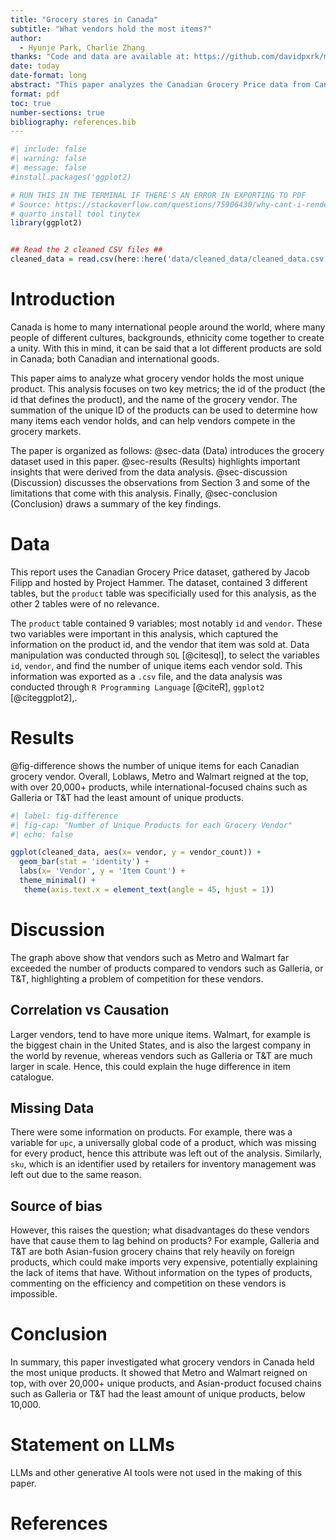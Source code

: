 ---
title: "Grocery stores in Canada"
subtitle: "What vendors hold the most items?"
author: 
  - Hyunje Park, Charlie Zhang
thanks: "Code and data are available at: https://github.com/davidpxrk/most-common-vendors"
date: today
date-format: long
abstract: "This paper analyzes the Canadian Grocery Price data from Canadian grocery vendors, which was gathered by Jacob Filipp and hosted publicly by Project Hammer. It uses information on items, and the name of vendors to determine how many vendors hold a unique grocery item. It was discovered that vendors such as Loblaws, Metro and Walmart held the most unique items at around 20,000 items, while international-focused vendors such as Galleria and T&T held the least amount of items below 10,000."
format: pdf
toc: true
number-sections: true
bibliography: references.bib
---

```{r}
#| include: false
#| warning: false
#| message: false
#install.packages('ggplot2)

# RUN THIS IN THE TERMINAL IF THERE'S AN ERROR IN EXPORTING TO PDF
# Source: https://stackoverflow.com/questions/75906430/why-cant-i-render-any-quarto-documents-into-pdfs
# quarto install tool tinytex
library(ggplot2)


## Read the 2 cleaned CSV files ##
cleaned_data = read.csv(here::here('data/cleaned_data/cleaned_data.csv'))
```

# Introduction

Canada is home to many international people around the world, where many people of different cultures, backgrounds, ethnicity come together to create a unity. With this in mind, it can be said that a lot different products are sold in Canada; both Canadian and international goods. 

This paper aims to analyze what grocery vendor holds the most unique product. This analysis focuses on two key metrics; the id of the product (the id that defines the product), and the name of the grocery vendor. The summation of the unique ID of the products can be used to determine how many items each vendor holds, and can help vendors compete in the grocery markets.

The paper is organized as follows: @sec-data (Data) introduces the grocery dataset used in this paper. @sec-results (Results) highlights important insights that were derived from the data analysis. @sec-discussion (Discussion) discusses the observations from Section 3 and some of the limitations that come with this analysis. Finally, @sec-conclusion (Conclusion) draws a summary of the key findings.

# Data {#sec-data}

This report uses the Canadian Grocery Price dataset, gathered by Jacob Filipp and hosted by Project Hammer. The dataset, contained 3 different tables, but the `product` table was specificially used for this analysis, as the other 2 tables were of no relevance.

The `product` table contained 9 variables; most notably `id` and `vendor`. These two variables were important in this analysis, which captured the information on the product id, and the vendor that item was sold at. Data manipulation was conducted through `SQL` [@citesql], to select the variables `id`, `vendor`, and find the number of unique items each vendor sold. This information was exported as a `.csv` file, and the data analysis was conducted through `R Programming Language` [@citeR], `ggplot2` [@citeggplot2],.


# Results {#sec-results}

@fig-difference shows the number of unique items for each Canadian grocery vendor. Overall, Loblaws, Metro and Walmart reigned at the top, with over 20,000+ products, while international-focused chains such as Galleria or T&T had the least amount of unique products.

```{r}
#| label: fig-difference
#| fig-cap: "Number of Unique Products for each Grocery Vendor"
#| echo: false

ggplot(cleaned_data, aes(x= vendor, y = vendor_count)) +
  geom_bar(stat = 'identity') +
  labs(x= 'Vendor', y = 'Item Count') +
  theme_minimal() +
   theme(axis.text.x = element_text(angle = 45, hjust = 1))
```

\newpage

# Discussion {#sec-discussion}

The graph above show that vendors such as Metro and Walmart far exceeded the number of products compared to vendors such as Galleria, or T&T, highlighting a problem of competition for these vendors. 

## Correlation vs Causation

Larger vendors, tend to have more unique items. Walmart, for example is the biggest chain in the United States, and is also the largest company in the world by revenue, whereas vendors such as Galleria or T&T are much larger in scale. Hence, this could explain the huge difference in item catalogue.

## Missing Data

There were some information on products. For example, there was a variable for `upc`, a universally global code of a product, which was missing for every product, hence this attribute was left out of the analysis. Similarly, `sku`, which is an identifier used by retailers for inventory management was left out due to the same reason.

## Source of bias 

However, this raises the question; what disadvantages do these vendors have that cause them to lag behind on products? For example, Galleria and T&T are both Asian-fusion grocery chains that rely heavily on foreign products, which could make imports very expensive, potentially explaining the lack of items that have. Without information on the types of products, commenting on the efficiency and competition on these vendors is impossible.

# Conclusion {#sec-conclusion}

In summary, this paper investigated what grocery vendors in Canada held the most unique products. It showed that Metro and Walmart reigned on top, with over 20,000+ unique products, and Asian-product focused chains such as Galleria or T&T had the least amount of unique products, below 10,000. 


# Statement on LLMs  

LLMs and other generative AI tools were not used in the making of this paper.

\newpage

# References
